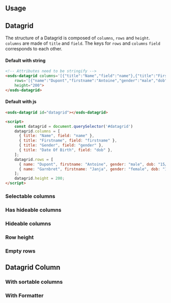 
<GenericStyle />

## Usage

## Datagrid
The structure of a Datagrid is composed of `columns`, `rows` and `height`.
`columns` are made of `title` and `field`.
The keys for `rows` and `columns` `field` corresponds to each other.
#### Default with string
<Canvas withSource="none">
  <div style={{ height: '200px' }}>
    <osds-datagrid columns='[{"title":"Name","field":"name"},{"title":"Firstname","field":"firstname"},{"title":"Gender","field":"gender"},{"title":"Date Of Birth","field":"dob"}]'
        rows='[{"name":"Dupont","firstname":"Antoine","gender":"male","dob":"15/11/1996"},{"name":"Garnbret","firstname":"Janja","gender":"female","dob":"12/03/1999"}]'
        height="200">
    </osds-datagrid>
  </div>
</Canvas >

```html
<!-- Attributes need to be stringify -->
<osds-datagrid columns='[{"title":"Name","field":"name"},{"title":"Firstname","field":"firstname"},{"title":"Gender","field":"gender"},{"title":"Date Of Birth","field":"dob"}]'
    rows='[{"name":"Dupont","firstname":"Antoine","gender":"male","dob":"15/11/1996"},{"name":"Garnbret","firstname":"Janja","gender":"female","dob":"12/03/1999"}]'
    height="200">
</osds-datagrid>
```

#### Default with js
<Canvas withSource="none">
  <div style={{ height: '200px' }}>
    <osds-datagrid columns='[{"title":"Name","field":"name"},{"title":"Firstname","field":"firstname"},{"title":"Gender","field":"gender"},{"title":"Date Of Birth","field":"dob"}]'
        rows='[{"name":"Dupont","firstname":"Antoine","gender":"male","dob":"15/11/1996"},{"name":"Garnbret","firstname":"Janja","gender":"female","dob":"12/03/1999"}]'
        height="200">
    </osds-datagrid>
  </div>
</Canvas >

```html
<osds-datagrid id="datagrid"></osds-datagrid>

<script>
    const datagrid = document.querySelector('#datagrid')
    datagrid.columns = [
      { title: "Name", field: "name" },
      { title: "Firstname", field: "firstname" },
      { title: "Gender", field: "gender" },
      { title: "Date Of Birth", field: "dob" },
    ];
    datagrid.rows = [
      { name: "Dupont", firstname: "Antoine", gender: "male", dob: "15/11/1996" },
      { name: "Garnbret", firstname: "Janja", gender: "female", dob: "12/03/1999" },
    ];
    datagrid.height = 200;
</script>
```

### Selectable columns
<IsSelectableProperty />

### Has hideable columns
<HasHideableColumnsProperty />

### Hideable columns
<HideableColumnsProperty />

### Row height
<RowHeightProperty />

### Empty rows
<NoResultLabelProperty />

## Datagrid Column
### With sortable columns
<IsSortableProperty />

### With Formatter
<FormatterProperty />
